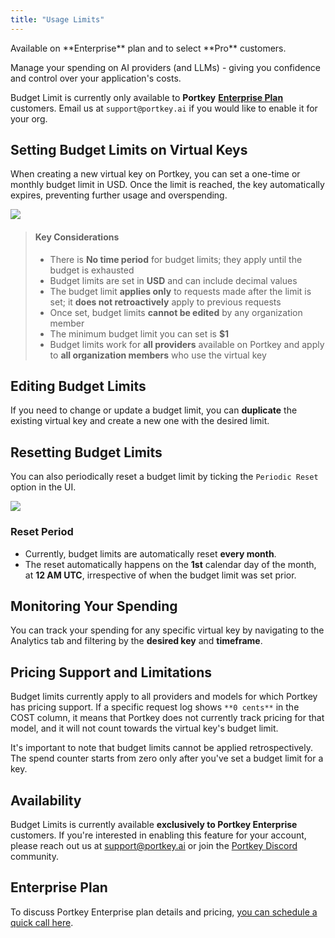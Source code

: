 ```yaml
---
title: "Usage Limits"
---
```

<Info>
Available on **Enterprise** plan and to select **Pro** customers.
</Info>

Manage your spending on AI providers (and LLMs) - giving you confidence and control over your application's costs.

Budget Limit is currently only available to **Portkey** [**Enterprise Plan**](https://portkey.ai/docs/product/enterprise-offering) customers. Email us at `support@portkey.ai` if you would like to enable it for your org.

## Setting Budget Limits on Virtual Keys

When creating a new virtual key on Portkey, you can set a one-time or monthly budget limit in USD. Once the limit is reached, the key automatically expires, preventing further usage and overspending.

<Frame>
  <img src="/images/product/budget-limit.png"/>
</Frame>

> #### Key Considerations
>
> * There is **No time period** for budget limits; they apply until the budget is exhausted
> * Budget limits are set in **USD** and can include decimal values
> * The budget limit **applies only** to requests made after the limit is set; it **does not retroactively** apply to previous requests
> * Once set, budget limits **cannot be edited** by any organization member
> * The minimum budget limit you can set is **$1**
> * Budget limits work for **all providers** available on Portkey and apply to **all organization members** who use the virtual key


## Editing Budget Limits

If you need to change or update a budget limit, you can **duplicate** the existing virtual key and create a new one with the desired limit.

## Resetting Budget Limits

You can also periodically reset a budget limit by ticking the `Periodic Reset` option in the UI.
<Frame>
<img src="/images/product/reset-budget-limit.png" />
</Frame>

### Reset Period
- Currently, budget limits are automatically reset **every month**.
- The reset automatically happens on the **1st** calendar day of the month, at **12 AM UTC**, irrespective of when the budget limit was set prior.

## Monitoring Your Spending

You can track your spending for any specific virtual key by navigating to the Analytics tab and filtering by the **desired key** and **timeframe**.

## Pricing Support and Limitations

Budget limits currently apply to all providers and models for which Portkey has pricing support. If a specific request log shows `**0 cents**` in the COST column, it means that Portkey does not currently track pricing for that model, and it will not count towards the virtual key's budget limit.

It's important to note that budget limits cannot be applied retrospectively. The spend counter starts from zero only after you've set a budget limit for a key.

## Availability

Budget Limits is currently available **exclusively to Portkey Enterprise** customers. If you're interested in enabling this feature for your account, please reach out us at [support@portkey.ai](mailto:support@portkey.ai) or join the [Portkey Discord](https://portkey.ai/community) community.

## Enterprise Plan

To discuss Portkey Enterprise plan details and pricing, [you can schedule a quick call here](https://portkey.sh/demo-16).

